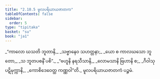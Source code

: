 ```yaml
---
title: "2.10.5 မူလပရိယာယဇာတက"
tableOfContents: false
sidebar:
  order: 5
type: "tipitaka"
basket: "su"
book: "ja1"
---
```



<DynamicBreadcrumb />

<Division number="190" book="ja1" e="ch" v="22" p="68">

<Paragraph number="647" type="verses" book="ja1">
_“ကာလော ဃသတိ ဘူတာနိ,_  
_သဗ္ဗာနေဝ သဟတ္တနာ;_  
_ယော စ ကာလဃသော ဘူတော,_  
_သ ဘူတပစနိံ ပစိ”._  

</Paragraph>

</Division>
<Division number="191" book="ja1" e="ch" v="22" p="68">

<Paragraph number="648" type="verses" book="ja1">
_“ဗဟူနိ နရသီသာနိ,_  
_လောမသာနိ ဗြဟာနိ စ;_  
_ဂီဝါသု ပဋိမုက္ကာနိ,_  
_ကောစိဒေဝေတ္ထ ကဏ္ဏဝါ”တိ._  


</Paragraph>
</Division>

<Paragraph number="649" type="center" book="ja1">
မူလပရိယာယဇာတကံ ပဉ္စမံ.
</Paragraph>